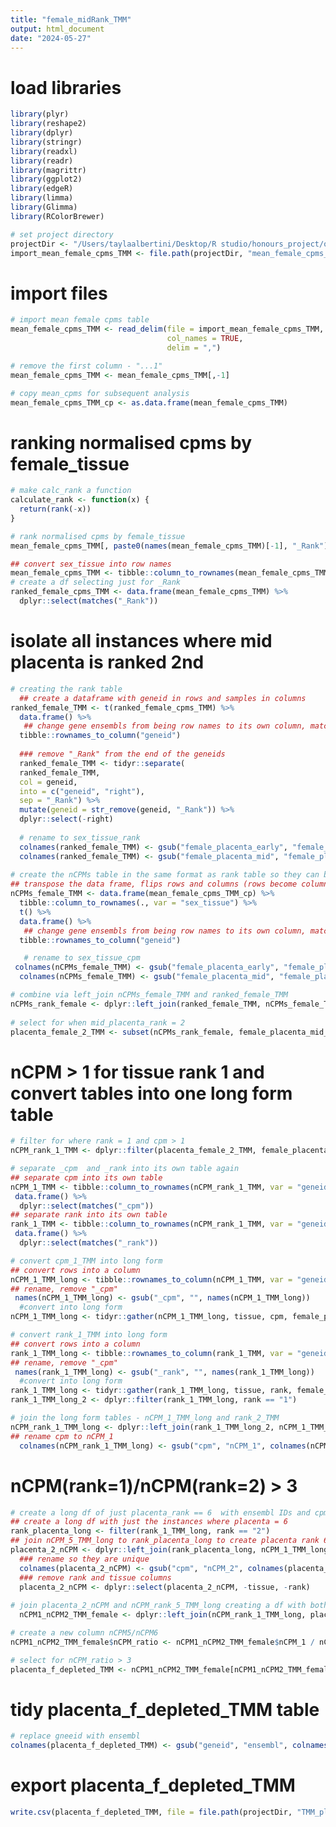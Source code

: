 ```yaml
---
title: "female_midRank_TMM"
output: html_document
date: "2024-05-27"
---
```


# load libraries
```r
library(plyr)
library(reshape2)
library(dplyr)
library(stringr)
library(readxl)
library(readr)
library(magrittr)
library(ggplot2)
library(edgeR)
library(limma)
library(Glimma)
library(RColorBrewer)

# set project directory
projectDir <- "/Users/taylaalbertini/Desktop/R studio/honours_project/oxygen_threshold/rawData"
import_mean_female_cpms_TMM <- file.path(projectDir, "mean_female_cpms_oxy_TMM.csv")
```

# import files
```r
# import mean female cpms table
mean_female_cpms_TMM <- read_delim(file = import_mean_female_cpms_TMM,
                                   col_names = TRUE,
                                   delim = ",")

# remove the first column - "...1"
mean_female_cpms_TMM <- mean_female_cpms_TMM[,-1]

# copy mean_cpms for subsequent analysis 
mean_female_cpms_TMM_cp <- as.data.frame(mean_female_cpms_TMM)
```

# ranking normalised cpms by female_tissue
```r
# make calc_rank a function
calculate_rank <- function(x) {
  return(rank(-x))
}

# rank normalised cpms by female_tissue
mean_female_cpms_TMM[, paste0(names(mean_female_cpms_TMM)[-1], "_Rank")] <- apply(mean_female_cpms_TMM [, -1, drop = FALSE], 2, calculate_rank)

## convert sex_tissue into row names
mean_female_cpms_TMM <- tibble::column_to_rownames(mean_female_cpms_TMM, var = "sex_tissue")
# create a df selecting just for _Rank
ranked_female_cpms_TMM <- data.frame(mean_female_cpms_TMM) %>%
  dplyr::select(matches("_Rank"))
```

# isolate all instances where mid placenta is ranked 2nd
```r
# creating the rank table
  ## create a dataframe with geneid in rows and samples in columns
ranked_female_TMM <- t(ranked_female_cpms_TMM) %>%
  data.frame() %>%
   ## change gene ensembls from being row names to its own column, matching the format of rankComparison_female_TMM
  tibble::rownames_to_column("geneid")  
  
  ### remove "_Rank" from the end of the geneids
  ranked_female_TMM <- tidyr::separate(
  ranked_female_TMM,
  col = geneid,
  into = c("geneid", "right"),
  sep = "_Rank") %>%
  mutate(geneid = str_remove(geneid, "_Rank")) %>%
  dplyr::select(-right)
  
  # rename to sex_tissue_rank
  colnames(ranked_female_TMM) <- gsub("female_placenta_early", "female_placenta_early_rank", colnames(ranked_female_TMM))
  colnames(ranked_female_TMM) <- gsub("female_placenta_mid", "female_placenta_mid_rank", colnames(ranked_female_TMM))
  
# create the nCPMs table in the same format as rank table so they can be joined
## transpose the data frame, flips rows and columns (rows become columns and columns become rows)
nCPMs_female_TMM <- data.frame(mean_female_cpms_TMM_cp) %>%
  tibble::column_to_rownames(., var = "sex_tissue") %>%
  t() %>%
  data.frame() %>%
   ## change gene ensembls from being row names to its own column, matching the format of rankComparison_female_TMM
  tibble::rownames_to_column("geneid")

   # rename to sex_tissue_cpm
 colnames(nCPMs_female_TMM) <- gsub("female_placenta_early", "female_placenta_early_cpm", colnames(nCPMs_female_TMM))
  colnames(nCPMs_female_TMM) <- gsub("female_placenta_mid", "female_placenta_mid_cpm", colnames(nCPMs_female_TMM))

# combine via left_join nCPMs_female_TMM and ranked_female_TMM
nCPMs_rank_female <- dplyr::left_join(ranked_female_TMM, nCPMs_female_TMM, copy = TRUE, by = join_by(geneid))
  
# select for when mid_placenta_rank = 2
placenta_female_2_TMM <- subset(nCPMs_rank_female, female_placenta_mid_rank == "2")
```

# nCPM > 1 for tissue rank 1 and convert tables into one long form table
```r
# filter for where rank = 1 and cpm > 1
nCPM_rank_1_TMM <- dplyr::filter(placenta_female_2_TMM, female_placenta_early_rank == "1" & female_placenta_early_cpm > 1)

# separate _cpm  and _rank into its own table again
## separate cpm into its own table
nCPM_1_TMM <- tibble::column_to_rownames(nCPM_rank_1_TMM, var = "geneid") %>%
 data.frame() %>%
  dplyr::select(matches("_cpm"))
## separate rank into its own table
rank_1_TMM <- tibble::column_to_rownames(nCPM_rank_1_TMM, var = "geneid") %>%
 data.frame() %>%
  dplyr::select(matches("_rank"))

# convert cpm_1_TMM into long form
## convert rows into a column
nCPM_1_TMM_long <- tibble::rownames_to_column(nCPM_1_TMM, var = "geneid")
## rename, remove "_cpm"
 names(nCPM_1_TMM_long) <- gsub("_cpm", "", names(nCPM_1_TMM_long))
  #convert into long form
nCPM_1_TMM_long <- tidyr::gather(nCPM_1_TMM_long, tissue, cpm, female_placenta_early, female_placenta_mid)

# convert rank_1_TMM into long form
## convert rows into a column
rank_1_TMM_long <- tibble::rownames_to_column(rank_1_TMM, var = "geneid")
## rename, remove "_cpm"
 names(rank_1_TMM_long) <- gsub("_rank", "", names(rank_1_TMM_long))
  #convert into long form
rank_1_TMM_long <- tidyr::gather(rank_1_TMM_long, tissue, rank, female_placenta_early, female_placenta_mid)
rank_1_TMM_long_2 <- dplyr::filter(rank_1_TMM_long, rank == "1")

# join the long form tables - nCPM_1_TMM_long and rank_2_TMM
nCPM_rank_1_TMM_long <- dplyr::left_join(rank_1_TMM_long_2, nCPM_1_TMM_long, by = c("geneid", "tissue"))
## rename cpm to nCPM_1
  colnames(nCPM_rank_1_TMM_long) <- gsub("cpm", "nCPM_1", colnames(nCPM_rank_1_TMM_long))
```

#  nCPM(rank=1)/nCPM(rank=2) > 3
```r
# create a long df of just placenta_rank == 6  with ensembl IDs and cpms
## create a long df with just the instances where placenta = 6
rank_placenta_long <- filter(rank_1_TMM_long, rank == "2")
## join nCPM_5_TMM_long to rank_placenta_long to create placenta rank 6 cpms table
placenta_2_nCPM <- dplyr::left_join(rank_placenta_long, nCPM_1_TMM_long, by = c("geneid", "tissue"))
  ### rename so they are unique
  colnames(placenta_2_nCPM) <- gsub("cpm", "nCPM_2", colnames(placenta_2_nCPM))
  ### remove rank and tissue columns
  placenta_2_nCPM <- dplyr::select(placenta_2_nCPM, -tissue, -rank)
  
# join placenta_2_nCPM and nCPM_rank_5_TMM_long creating a df with both the nCPMs of rank 5 and 6
  nCPM1_nCPM2_TMM_female <- dplyr::left_join(nCPM_rank_1_TMM_long, placenta_2_nCPM, by = "geneid")

# create a new column nCPM5/nCPM6
nCPM1_nCPM2_TMM_female$nCPM_ratio <- nCPM1_nCPM2_TMM_female$nCPM_1 / nCPM1_nCPM2_TMM_female$nCPM_2

# select for nCPM_ratio > 3
placenta_f_depleted_TMM <- nCPM1_nCPM2_TMM_female[nCPM1_nCPM2_TMM_female$nCPM_ratio >3,]
```

# tidy placenta_f_depleted_TMM table
```r
# replace gneeid with ensembl
colnames(placenta_f_depleted_TMM) <- gsub("geneid", "ensembl", colnames(placenta_f_depleted_TMM))
```

# export placenta_f_depleted_TMM
```r
write.csv(placenta_f_depleted_TMM, file = file.path(projectDir, "TMM_placentaF_mid_depleted.csv"))
```
